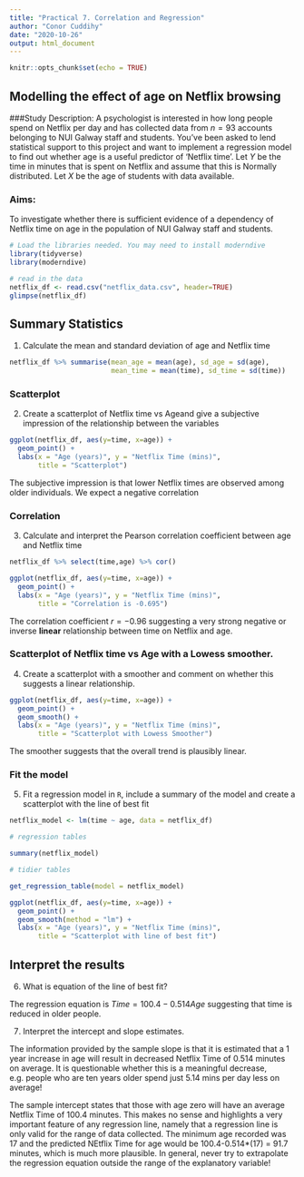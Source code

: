 ```yaml
---
title: "Practical 7. Correlation and Regression"
author: "Conor Cuddihy"
date: "2020-10-26"
output: html_document
---
```


```r
knitr::opts_chunk$set(echo = TRUE)
```

## Modelling the effect of age on Netflix browsing

###Study Description: 
A psychologist is interested in how long people spend on Netflix per day and has collected data from $n=93$ accounts belonging to NUI Galway staff and students. You've been asked to lend statistical support to this project and want to implement a regression model to find out whether age is a useful predictor of 'Netflix time'. Let $Y$ be the time in minutes that is spent on Netflix and assume that this is Normally distributed. Let $X$ be the age of students with data available.

### Aims: 
To investigate whether there is sufficient evidence of a dependency of Netflix time on age in the population of NUI Galway staff and students.



```r
# Load the libraries needed. You may need to install moderndive 
library(tidyverse)
library(moderndive)
```


```r
# read in the data
netflix_df <- read.csv("netflix_data.csv", header=TRUE)
glimpse(netflix_df)
```


## Summary Statistics
1. Calculate the mean and standard deviation of age and Netflix time

```r
netflix_df %>% summarise(mean_age = mean(age), sd_age = sd(age),
                         mean_time = mean(time), sd_time = sd(time))
```


### Scatterplot 

2. Create a scatterplot of Netflix time vs Ageand give a subjective impression of the relationship between the variables


```r

ggplot(netflix_df, aes(y=time, x=age)) + 
  geom_point() +
  labs(x = "Age (years)", y = "Netflix Time (mins)", 
       title = "Scatterplot")

```

The subjective impression is that lower Netflix times are observed among older individuals. We expect a negative correlation

### Correlation

3. Calculate and interpret the Pearson correlation coefficient between age and Netflix time

```r
netflix_df %>% select(time,age) %>% cor()
```

```r

ggplot(netflix_df, aes(y=time, x=age)) + 
  geom_point() +
  labs(x = "Age (years)", y = "Netflix Time (mins)", 
       title = "Correlation is -0.695")

```

The correlation coefficient $r=-0.96$ suggesting a very strong negative or inverse **linear** relationship between time on Netflix and age.

### Scatterplot of Netflix time vs Age with a Lowess smoother.

4. Create a scatterplot with a smoother and comment on whether this suggests a linear relationship.

```r

ggplot(netflix_df, aes(y=time, x=age)) + 
  geom_point() +
  geom_smooth() +
  labs(x = "Age (years)", y = "Netflix Time (mins)", 
       title = "Scatterplot with Lowess Smoother")

```

The smoother suggests that the overall trend is plausibly linear.

### Fit the model

5. Fit a regression model in `R`, include a summary of the model and create a scatterplot with the line of best fit

```r

netflix_model <- lm(time ~ age, data = netflix_df)

# regression tables

summary(netflix_model)

# tidier tables

get_regression_table(model = netflix_model)

```


```r

ggplot(netflix_df, aes(y=time, x=age)) + 
  geom_point() +
  geom_smooth(method = "lm") +
  labs(x = "Age (years)", y = "Netflix Time (mins)", 
       title = "Scatterplot with line of best fit")

```


## Interpret the results
6. What is equation of the line of best fit?

The regression equation is $Time=100.4 - 0.514Age$ suggesting that time is reduced in older people.

7. Interpret the intercept and slope estimates.

The information provided by the sample slope is that it is estimated that a 1 year increase in age will result in decreased Netflix Time of 0.514 minutes on average. It is questionable whether this is a meaningful decrease, e.g. people who are ten years older spend just 5.14 mins per day less on average!

The sample intercept states that those with age zero will have an average Netflix Time of 100.4 minutes. This makes no sense and highlights a very important feature of any regression line, namely that a regression line is only valid for the range of data collected.  The minimum age recorded was 17 and the predicted NEtflix Time for age would be 100.4-0.514*(17) = 91.7 minutes, which is much more plausible. In general, never try to extrapolate the regression equation outside the range of the explanatory variable!



